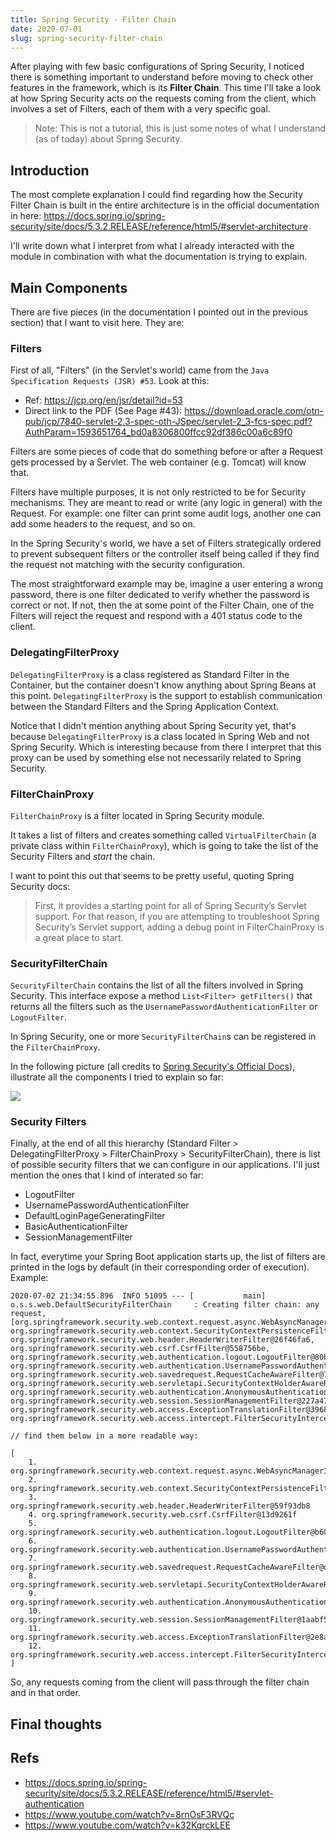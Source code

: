 ```yaml
---
title: Spring Security - Filter Chain
date: 2020-07-01
slug: spring-security-filter-chain
---
```


After playing with few basic configurations of Spring Security, I noticed there is something important to understand before moving to check other features in the framework, which is its **Filter Chain**. This time I'll take a look at how Spring Security acts on the requests coming from the client, which involves a set of Filters, each of them with a very specific goal.

> Note: This is not a tutorial, this is just some notes of what I understand (as of today) about Spring Security.

## Introduction

The most complete explanation I could find regarding how the Security Filter Chain is built in the entire architecture is in the official documentation in here: https://docs.spring.io/spring-security/site/docs/5.3.2.RELEASE/reference/html5/#servlet-architecture

I'll write down what I interpret from what I already interacted with the module in combination with what the documentation is trying to explain.

## Main Components

There are five pieces (in the documentation I pointed out in the previous section) that I want to visit here. They are:

### Filters

First of all, "Filters" (in the Servlet's world) came from the `Java Specification Requests (JSR) #53`. Look at this:
- Ref: https://jcp.org/en/jsr/detail?id=53
- Direct link to the PDF (See Page #43): https://download.oracle.com/otn-pub/jcp/7840-servlet-2.3-spec-oth-JSpec/servlet-2_3-fcs-spec.pdf?AuthParam=1593651764_bd0a8306800ffcc92df386c00a6c89f0

Filters are some pieces of code that do something before or after a Request gets processed by a Servlet. The web container (e.g. Tomcat) will know that.

Filters have multiple purposes, it is not only restricted to be for Security mechanisms. They are meant to read or write (any logic in general) with the Request. For example: one filter can print some audit logs, another one can add some headers to the request, and so on.

In the Spring Security's world, we have a set of Filters strategically ordered to prevent subsequent filters or the controller itself being called if they find the request not matching with the security configuration.

The most straightforward example may be, imagine a user entering a wrong password, there is one filter dedicated to verify whether the password is correct or not. If not, then the at some point of the Filter Chain, one of the Filters will reject the request and respond with a 401 status code to the client.

### DelegatingFilterProxy

`DelegatingFilterProxy` is a class registered as Standard Filter in the Container, but the container doesn't know anything about Spring Beans at this point. `DelegatingFilterProxy` is the support to establish communication between the Standard Filters and the Spring Application Context.

Notice that I didn't mention anything about Spring Security yet, that's because `DelegatingFilterProxy` is a class located in Spring Web and not Spring Security. Which is interesting because from there I interpret that this proxy can be used by something else not necessarily related to Spring Security.

### FilterChainProxy

`FilterChainProxy` is a filter located in Spring Security module.

It takes a list of filters and creates something called `VirtualFilterChain` (a private class within `FilterChainProxy`), which is going to take the list of the Security Filters and _start_ the chain.

I want to point this out that seems to be pretty useful, quoting Spring Security docs:

> First, it provides a starting point for all of Spring Security’s Servlet support. For that reason, if you are attempting to troubleshoot Spring Security’s Servlet support, adding a debug point in FilterChainProxy is a great place to start.

### SecurityFilterChain

`SecurityFilterChain` contains the list of all the filters involved in Spring Security. This interface expose a method `List<Filter> getFilters()` that returns all the filters such as the `UsernamePasswordAuthenticationFilter` or `LogoutFilter`.

In Spring Security, one or more `SecurityFilterChain`s can be registered in the `FilterChainProxy`.

In the following picture (all credits to [Spring Security's Official Docs](https://docs.spring.io/spring-security/site/docs/5.3.2.RELEASE/reference/html5/#servlet-securityfilterchain)), illustrate all the components I tried to explain so far:

![](images/0.png)

### Security Filters

Finally, at the end of all this hierarchy (Standard Filter > DelegatingFilterProxy > FilterChainProxy > SecurityFilterChain), there is list of possible security filters that we can configure in our applications. I'll just mention the ones that I kind of interated so far:

- LogoutFilter
- UsernamePasswordAuthenticationFilter
- DefaultLoginPageGeneratingFilter
- BasicAuthenticationFilter
- SessionManagementFilter

In fact, everytime your Spring Boot application starts up, the list of filters are printed in the logs by default (in their corresponding order of execution). Example:

```
2020-07-02 21:34:55.896  INFO 51095 --- [           main] o.s.s.web.DefaultSecurityFilterChain     : Creating filter chain: any request, [org.springframework.security.web.context.request.async.WebAsyncManagerIntegrationFilter@7fe82967, org.springframework.security.web.context.SecurityContextPersistenceFilter@9596ce8, org.springframework.security.web.header.HeaderWriterFilter@26f46fa6, org.springframework.security.web.csrf.CsrfFilter@558756be, org.springframework.security.web.authentication.logout.LogoutFilter@80bfdc6, org.springframework.security.web.authentication.UsernamePasswordAuthenticationFilter@6edcad64, org.springframework.security.web.savedrequest.RequestCacheAwareFilter@75ae4a1f, org.springframework.security.web.servletapi.SecurityContextHolderAwareRequestFilter@476fe690, org.springframework.security.web.authentication.AnonymousAuthenticationFilter@50850539, org.springframework.security.web.session.SessionManagementFilter@227a47, org.springframework.security.web.access.ExceptionTranslationFilter@3968bc60, org.springframework.security.web.access.intercept.FilterSecurityInterceptor@2924f1d8]

// find them below in a more readable way:

[
    1. org.springframework.security.web.context.request.async.WebAsyncManagerIntegrationFilter@5fa23c
    2. org.springframework.security.web.context.SecurityContextPersistenceFilter@73c9e8e8
    3. org.springframework.security.web.header.HeaderWriterFilter@59f93db8
    4. org.springframework.security.web.csrf.CsrfFilter@13d9261f
    5. org.springframework.security.web.authentication.logout.LogoutFilter@b606cb6
    6. org.springframework.security.web.authentication.UsernamePasswordAuthenticationFilter@2a3194c6
    7. org.springframework.security.web.savedrequest.RequestCacheAwareFilter@de8039f
    8. org.springframework.security.web.servletapi.SecurityContextHolderAwareRequestFilter@4b790d86
    9. org.springframework.security.web.authentication.AnonymousAuthenticationFilter@558756be
    10. org.springframework.security.web.session.SessionManagementFilter@1aabf50d
    11. org.springframework.security.web.access.ExceptionTranslationFilter@2e8a1ab4
    12. org.springframework.security.web.access.intercept.FilterSecurityInterceptor@51c959a4
]
```

So, any requests coming from the client will pass through the filter chain and in that order.

## Final thoughts



## Refs

- https://docs.spring.io/spring-security/site/docs/5.3.2.RELEASE/reference/html5/#servlet-authentication
- https://www.youtube.com/watch?v=8rnOsF3RVQc
- https://www.youtube.com/watch?v=k32KqrckLEE